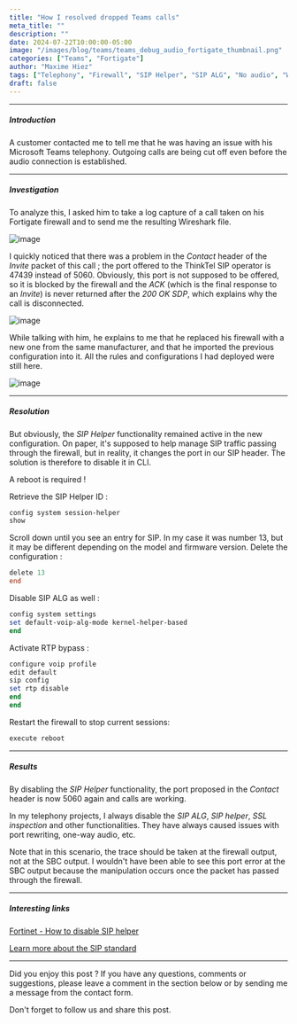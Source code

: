 ```yaml
---
title: "How I resolved dropped Teams calls"
meta_title: ""
description: ""
date: 2024-07-22T10:00:00-05:00
image: "/images/blog/teams/teams_debug_audio_fortigate_thumbnail.png"
categories: ["Teams", "Fortigate"]
author: "Maxime Hiez"
tags: ["Telephony", "Firewall", "SIP Helper", "SIP ALG", "No audio", "Wireshark", "Logs", "Direct Routing"]
draft: false
---
```

---

##### Introduction
A customer contacted me to tell me that he was having an issue with his Microsoft Teams telephony. Outgoing calls are being cut off even before the audio connection is established.

---

##### Investigation
To analyze this, I asked him to take a log capture of a call taken on his Fortigate firewall and to send me the resulting Wireshark file.

![image](/images/blog/teams/teams_debug_audio_fortigate_001.png)

I quickly noticed that there was a problem in the *Contact* header of the *Invite* packet of this call ; the port offered to the ThinkTel SIP operator is 47439 instead of 5060. Obviously, this port is not supposed to be offered, so it is blocked by the firewall and the *ACK* (which is the final response to an *Invite*) is never returned after the *200 OK SDP*, which explains why the call is disconnected.

![image](/images/blog/teams/teams_debug_audio_fortigate_002.png)

While talking with him, he explains to me that he replaced his firewall with a new one from the same manufacturer, and that he imported the previous configuration into it. All the rules and configurations I had deployed were still here.

![image](/images/blog/teams/teams_debug_audio_fortigate_003.png)

---

##### Resolution
But obviously, the *SIP Helper* functionality remained active in the new configuration. On paper, it's supposed to help manage SIP traffic passing through the firewall, but in reality, it changes the port in our SIP header. The solution is therefore to disable it in CLI.

<Notice type="warning">A reboot is required !</Notice>

Retrieve the SIP Helper ID :
```powershell
config system session-helper
show
```

Scroll down until you see an entry for SIP. In my case it was number 13, but it may be different depending on the model and firmware version. Delete the configuration :
```powershell
delete 13
end
```

Disable SIP ALG as well :
```powershell
config system settings
set default-voip-alg-mode kernel-helper-based
end
```

Activate RTP bypass :
```powershell
configure voip profile
edit default
sip config
set rtp disable
end
end
```

Restart the firewall to stop current sessions:
```powershell
execute reboot
```

---

##### Results
By disabling the *SIP Helper* functionality, the port proposed in the *Contact* header is now 5060 again and calls are working.

In my telephony projects, I always disable the *SIP ALG*, *SIP helper*, *SSL inspection* and other functionalities. They have always caused issues with port rewriting, one-way audio, etc.

Note that in this scenario, the trace should be taken at the firewall output, not at the SBC output. I wouldn't have been able to see this port error at the SBC output because the manipulation occurs once the packet has passed through the firewall.

---

##### Interesting links
[Fortinet - How to disable SIP helper](https://community.fortinet.com/t5/FortiGate/Technical-Tip-Disabling-VoIP-Inspection/ta-p/194131)

[Learn more about the SIP standard](https://www.ietf.org/rfc/rfc3261.txt)

---


Did you enjoy this post ? If you have any questions, comments or suggestions, please leave a comment in the section below or by sending me a message from the contact form.

Don't forget to follow us and share this post.